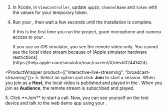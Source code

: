 
3.  In Xcode, in `ViewController`, update `appID`, `channelName` and `token` with the values for your temporary token.

2.  Run your <Vpl k="CLIENT"/>, then wait a few seconds until the installation is complete.

    If this is the first time you run the project, grant microphone and camera access to your <Vpl k="CLIENT" />.

    <PlatformWrapper platform="ios">
    If you use an iOS simulator, you see the remote video only. You cannot see the local video stream because of [Apple simulator hardware restrictions](https://help.apple.com/simulator/mac/current/#/devb0244142d).
    </PlatformWrapper>

<ProductWrapper product={["interactive-live-streaming", "broadcast-streaming"]}>
    5. Select an option and click **Join** to start a session. When you join as a **Host**, the local video is published and played in the <Vpl k="CLIENT"/>. When you join as **Audience**, the remote stream is subscribed and played.
</ProductWrapper>

<ProductWrapper product="video-calling">
    5. Click **Join** to start a call. Now, you can see yourself on the test device and talk to the web demo app using your <Vpl k="CLIENT"/>.
</ProductWrapper>